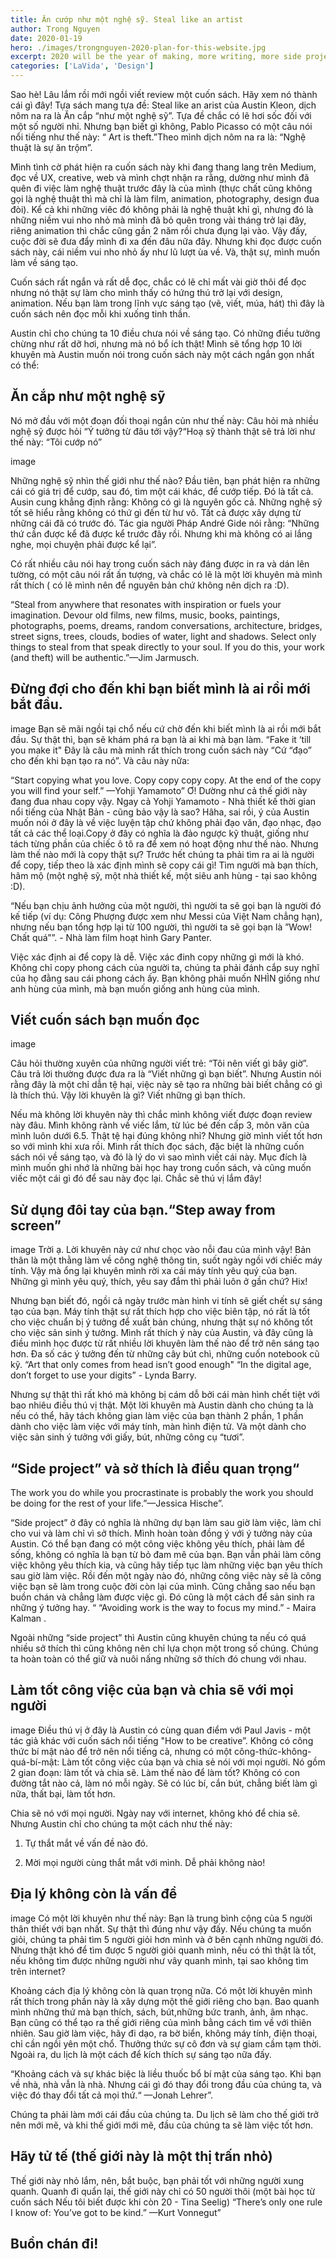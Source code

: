 ```yaml
---
title: Ăn cướp như một nghệ sỹ. Steal like an artist
author: Trong Nguyen
date: 2020-01-19
hero: ./images/trongnguyen-2020-plan-for-this-website.jpg
excerpt: 2020 will be the year of making, more writing, more side projects, more books, more crazy things.
categories: ['LaVida', 'Design']
---
```


Sao hè! Lâu lắm rồi  mới ngồi viết review một cuốn sách. Hãy xem nó thành cái gì đây! Tựa sách mang tựa đề: Steal like an arist của Austin Kleon, dịch nôm na ra là Ăn cắp “như một nghệ sỹ”. Tựa đề chắc có lẽ hơi sốc đối với một số người nhỉ. Nhưng bạn biết gì không, Pablo Picasso có một câu nói nổi tiếng như thế này: “ Art is theft.”Theo mình dịch nôm na ra là: “Nghệ thuật là sự ăn trộm”. 

Mình tình cờ phát hiện ra cuốn sách này khi đang thang lang trên Medium, đọc về UX, creative, web và mình chợt nhận ra rằng, dường như mình đã quên đi việc làm nghệ thuật trước đây là của mình (thực chất cũng không gọi là nghệ thuật thì mà chỉ là làm film, animation, photography, design đua đòi). Kể cả khi những viêc đó không phải là nghệ thuật khỉ gì, nhưng đó là những niềm vui nho nhỏ mà mình đã bỏ quên trong vài tháng trở lại đây, riêng animation thì chắc cũng gần 2 năm rồi chưa đụng lại vào. Vậy đấy, cuộc đời sẽ đưa đẩy mình đi xa đến đâu nữa đây. Nhưng khi đọc được cuốn sách này, cái niềm vui nho nhỏ ấy như lũ lượt ùa về. Và, thật sự, mình muốn làm về sáng tạo. 

Cuốn sách rất ngắn và rất dễ đọc, chắc có lẽ chỉ mất vài giờ thôi để đọc nhưng nó thật sự làm cho mình thấy có hứng thú trở lại với design, animation. Nếu bạn làm trong lĩnh vực sáng tạo (vẽ, viết, múa, hát) thì đây là cuốn sách nên đọc mỗi khi xuống tinh thần. 

Austin chỉ cho chúng ta 10 điều chưa nói về sáng tạo. Có những điều tưởng chừng như rất dỡ hơi, nhưng mà nó bổ ích thật! Mình sẽ tổng hợp 10 lời khuyên mà Austin muốn nói trong cuốn sách này một cách ngắn gọn nhất có thể: 

## Ăn cắp như một nghệ sỹ

Nó mở đầu với một đoạn đối thoại ngắn củn như thế này: Câu hỏi mà nhiều nghệ sỹ được hỏi “Ý tưởng từ đâu tới vậy?“Hoạ sỹ thành thật sẽ trả lời như thế này: “Tôi cướp nó”

image

Những nghệ sỹ nhìn thế giới như thế nào? Đầu tiên, bạn phát hiện ra những cái có giá trị để cướp, sau đó, tìm một cái khác, để cướp tiếp. Đó là tất cả. Ausin cung khẳng định rằng: Không có gì là nguyên gốc cả. Những nghệ sỹ tốt sẽ hiểu rằng không có thứ gì đến từ hư vô. Tất cả được xây dựng từ những cái đã có trước đó. Tác gia người Pháp André Gide nói rằng: “Những thứ cần được kể đã được kể trước đây rồi. Nhưng khi mà không có ai lắng nghe, mọi chuyện phải được kể lại”. 

Có rất nhiều câu nói hay trong cuốn sách này đáng được in ra và dán lên tường, có một câu nói rất ấn tượng, và chắc có lẽ là một lời khuyên mà mình rất thích ( có lẽ mình nên để nguyên bản chứ không nên dịch ra :D). 

“Steal from anywhere that resonates with inspiration or fuels your imagination. Devour old films, new films, music, books, paintings, photographs, poems, dreams, random conversations, architecture, bridges, street signs, trees, clouds, bodies of water, light and shadows. Select only things to steal from that speak directly to your soul. If you do this, your work (and theft) will be authentic.”—Jim Jarmusch.



## Đừng đợi cho đến khi bạn biết mình là ai rồi mới bắt đầu.

image
Bạn sẽ mãi ngồi tại chổ nếu cứ chờ đến khi biết mình là ai rồi mới bắt đầu. Sự thật thì, bạn sẽ khám phá ra bạn là ai khi mà bạn làm. “Fake it ‘till you make it" Đây là câu mà mình rất thích trong cuốn sách này “Cứ “đạo” cho đến khi bạn tạo ra nó”. Và câu này nữa: 

“Start copying what you love. Copy copy copy copy. At the end of the copy you will find your self.” —Yohji Yamamoto” Ơ! Dường như cả thế giới này đang đua nhau copy vậy. Ngay cả Yohji Yamamoto - Nhà thiết kế thời gian nổi tiếng của Nhật Bản - cũng bảo vậy là sao? Hâha, sai rồi, ý của Austin muốn nói ở đây là về việc luyện tập chứ không phải đạo văn, đạo nhạc, đạo tất cả các thể loại.Copy ở đây có nghĩa là đảo ngược kỹ thuật, giống như tách từng phần của chiếc ô tô ra để xem nó hoạt động như thế nào. Nhưng làm thế nào mới là copy thật sự? Trước hết chúng ta phải tìm ra ai là người để copy, tiếp theo là xác định mình sẽ copy cái gì! Tìm người mà bạn thích, hâm mộ (một nghệ sỹ, một nhà thiết kế, một siêu anh hùng - tại sao không :D).   

“Nếu bạn chịu ảnh hưởng của một người, thì người ta sẽ gọi bạn là người đó kế tiếp (ví dụ: Công Phượng được xem như Messi của Việt Nam chẳng hạn), nhưng nếu bạn tổng hợp lại từ 100 người, thì người ta sẽ gọi bạn là ”Wow! Chất quá””. - Nhà làm film hoạt hình Gary Panter.

Việc xác định ai để copy là dễ. Việc xác đinh copy những gì mới là khó. Không chỉ copy phong cách của người ta, chúng ta phải đánh cắp suy nghĩ của họ đằng sau cái phong cách ấy. Bạn không phải muốn NHÌN giống như anh hùng của mình, mà bạn muốn giống anh hùng của mình. 



## Viết cuốn sách bạn muốn đọc

image

Câu hỏi thường xuyên của những người viết trẻ: “Tôi nên viết gì bây giờ”. Câu trả lời thường được đưa ra là “Viết những gì bạn biết”. Nhưng Austin  nói rằng đây là một chỉ dẫn tệ hại, việc này sẽ tạo ra những bài biết chẳng có gì là thích thú. Vậy lời khuyên là gì? Viết những gì bạn thích.

Nếu mà không lời khuyên này thì chắc mình không viết được đoạn review này đâu. Mình không rành về viếc lắm, từ lúc bé đến cấp 3, môn văn của mình luôn dưới 6.5. Thật tệ hại đúng không nhỉ? Nhưng giờ mình viết tốt hơn so với mình khi xưa rồi. Mình rất thích đọc sách, đặc biệt là những cuốn sách nói về sáng tạo, và đó là lý do vì sao mình viết cái này. Mục đích là mình muốn ghi nhớ là những bài học hay trong cuốn sách, và cũng muốn viếc một cái gì đó để sau này đọc lại. Chắc sẽ thú vị lắm đây! 



## Sử dụng đôi tay của bạn.“Step away from screen”

image
Trời ạ. Lời khuyên này cứ như chọc vào nỗi đau của mình vậy! Bản thân là một thằng làm về công nghệ thông tin, suốt ngày ngồi với chiếc máy tính. Vậy mà ổng lại khuyên mình rời xa cái máy tính yêu quý của bạn. Những gì mình yêu quý, thích, yêu say đắm thì phải luôn ở gần chứ? Hix! 

Nhưng bạn biết đó, ngồi cả ngày trước màn hình vi tính sẽ giết chết sự sáng tạo của bạn. Máy tính thật sự rất thích hợp cho việc biên tập, nó rất là tốt cho việc chuẩn bị ý tưởng để xuất bản chúng, nhưng thật sự nó không tốt cho việc sản sinh ý tưởng. Mình rất thích ý này của Austin, và đây cũng là điều mình học được từ rất nhiều lời khuyên làm thế nào để trở nên sáng tạo hơn. Đa số các ý tưởng đến từ những cây bút chì, những cuốn notebook cũ kỹ. “Art that only comes from head isn’t good enough" “In the digital age, don’t forget to use your digits” - Lynda Barry.

Nhưng sự thật thì rất khó mà không bị cám dỗ bởi cái màn hình chết tiệt với bao nhiêu điều thú vị thật. Một lời khuyên mà Austin dành cho chúng ta là nếu có thể, hãy tách không gian làm việc của bạn thành 2 phần, 1 phần dành cho việc làm việc với máy tính, màn hình điện tử. Và một dành cho việc sản sinh ý tưởng với giấy, bút, những công cụ “tươi”. 



## “Side project” và sở thích là điều quan trọng“

The work you do while you procrastinate is probably the work you should be doing for the rest of your life.”—Jessica Hische”.

“Side project” ở đây có nghĩa là những dự bạn làm sau giờ làm việc, làm chỉ cho vui và làm chỉ vì sở thích. Mình hoàn toàn đồng ý với ý tưởng này của Austin. Có thể bạn đang có một công việc không yêu thích, phải làm để sống, không có nghĩa là bạn từ bỏ đam mê của bạn. Bạn vẫn phải làm công việc không yêu thích kia, và cũng hãy tiếp tục làm những việc bạn yêu thích sau giờ làm việc. Rồi đến một ngày nào đó, những công việc này sẽ là công việc bạn sẽ làm trong cuộc đời còn lại của mình. Cũng chẳng sao nếu bạn buồn chán và chẳng làm được việc gì. Đó cũng là một cách để sản sinh ra những ý tưởng hay. “ “Avoiding work is the way to focus my mind.” - Maira Kalman .

Ngoài những “side project” thì Austin cũng khuyên chúng ta nếu có quá nhiều sở thích thì cũng không nên chỉ lựa chọn một trong số chúng. Chúng ta hoàn toàn có thể giữ và nuôi nấng những sở thích đó chung với nhau. 


## Làm tốt công việc của bạn và chia sẽ với mọi người

image
Điều thú vị ở đây là Austin có cùng quan điểm với Paul Javis - một tác giả khác với cuốn sách nổi tiếng "How to be creative”. Không có công thức bí mật nào để trở nên nổi tiếng cả, nhưng có một công-thức-không-quá-bí-mật: Làm tốt công việc của bạn và chia sẻ nói với mọi người. Nó gồm 2 gian đoạn: làm tốt và chia sẽ. Làm thế nào để làm tốt? Không có con đường tắt nào cả, làm nó mỗi ngày. Sẽ có lúc bí, cắn bút, chẳng biết làm gì nữa, thất bại, làm tốt hơn.

Chia sẽ nó với mọi người. Ngày nay với internet, không khó để chia sẽ. Nhưng Austin chỉ cho chúng ta một cách như thế này: 

1. Tự thắt mắt về vấn đề nào đó. 

2. Mời mọi người cùng thắt mắt với mình. Dễ phải không nào! 



## Địa lý không còn là vấn đề

image
Có một lời khuyên như thế này: Bạn là trung bình cộng của 5 người thân thiết với bạn nhất. Sự thật thì đúng như vậy đấy. Nếu chúng ta muốn giỏi, chúng ta phải tìm 5 người giỏi hơn mình và ở bên cạnh những người đó. Nhưng thật khó để tìm được 5 người giỏi quanh mình, nếu có thì thật là tốt, nếu không tìm được những người như vây  quanh mình, tại sao không tìm trên internet? 

Khoảng cách địa lý không còn là quan trọng nữa. Có một lời khuyên mình rất thích trong phần này là xây dựng một thế giới riêng cho bạn. Bao quanh mình những thứ mà bạn thích, sách, bút,những bức tranh,  ảnh, âm nhạc. Bạn cũng có thể tạo ra thế giới riêng của mình bằng cách tìm về với thiên nhiên. Sau giờ làm việc, hãy đi dạo, ra bờ biển, không máy tính, điện thoại, chỉ cần ngồi yên một chổ. Thưởng thức sự cô đơn và sự giam cầm tạm thời. Ngoài ra, du lịch là một cách để kích thích sự sáng tạo nữa đấy. 

“Khoảng cách và sự khác biệc là liều thuốc bổ bí mật của sáng tạo. Khi bạn về nhà, nhà vẫn là nhà. Nhưng cái gì đó thay đổi trong đầu của chúng ta, và việc đó thay đổi tất cả mọi thứ.“ —Jonah Lehrer”.

Chúng ta phải làm mới cái đầu của chúng ta. Du lịch sẽ làm cho thế giới trở nên mới mẽ, và khi thế giới mới mẽ, đầu của chúng ta sẽ làm việc tốt hơn. 



## Hãy tử tế (thế giới này là một thị trấn nhỏ)

Thế giới này nhỏ lắm, nên, bắt buộc, bạn phải tốt với những người xung quanh. Quanh đi quẩn lại, thế giới này chỉ có 50 người thôi (một bài học từ cuốn sách Nếu tôi biết được khi còn 20 - Tina Seelig) “There’s only one rule I know of: You’ve got to be kind.” —Kurt Vonnegut” 



## Buồn chán đi!
